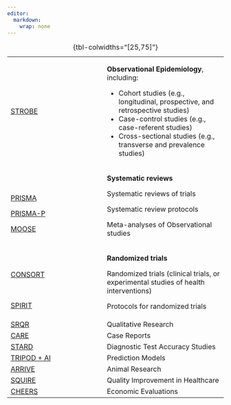 ```yaml
---
editor:
  markdown:
    wrap: none
---
```


+-----------------------------------------------------------------------------------------------------------------------------------------------------------------------------------+-------------------------------------------------------------------------------------------------------------------------------------------------------------------------------------------------------------------------------+
| [STROBE](reporting-guidelines/strobe)                                                                                                                                             | **Observational Epidemiology**, including:                                                                                                                                                                                    |
|                                                                                                                                                                                   |                                                                                                                                                                                                                               |
|                                                                                                                                                                                   | -   [Cohort studies]{.defined data-bs-toggle="offcanvas" href="#glossaryItemcohort_studies" aria-controls="glossaryItemcohort_studies" role="button"} (e.g., longitudinal, prospective, and retrospective studies)            |
|                                                                                                                                                                                   | -   [Case-control studies]{.defined data-bs-toggle="offcanvas" href="#glossaryItemcase_control_studies" aria-controls="glossaryItemcase_control_studies" role="button"} (e.g., case-referent studies)                         |
|                                                                                                                                                                                   | -   [Cross-sectional studies]{.defined data-bs-toggle="offcanvas" href="#glossaryItemcross_sectional_studies" aria-controls="glossaryItemcross_sectional_studies" role="button"} (e.g., transverse and prevalence studies)    |
+-----------------------------------------------------------------------------------------------------------------------------------------------------------------------------------+-------------------------------------------------------------------------------------------------------------------------------------------------------------------------------------------------------------------------------+
| <br>                                                                                                                                                                              | **Systematic reviews**                                                                                                                                                                                                        |
|                                                                                                                                                                                   |                                                                                                                                                                                                                               |
| [PRISMA](reporting-guidelines/prisma)                                                                                                                                             | [Systematic reviews]{.defined data-bs-toggle="offcanvas" href="#glossaryItemsystematic_reviews" aria-controls="glossaryItemsystematic_reviews" role="button"} of trials                                                       |
|                                                                                                                                                                                   |                                                                                                                                                                                                                               |
| [PRISMA-P](reporting-guidelines/prisma-protocols/)                                                                                                                                | Systematic review protocols                                                                                                                                                                                                   |
|                                                                                                                                                                                   |                                                                                                                                                                                                                               |
| [MOOSE](reporting-guidelines/meta-analysis-of-observational-studies-in-epidemiology-a-proposal-for-reporting-meta-analysis-of-observational-studies-in-epidemiology-moose-group/) | [Meta-analyses]{.defined data-bs-toggle="offcanvas" href="#glossaryItemmeta_analyses" aria-controls="glossaryItemmeta_analyses" role="button"} of Observational studies                                                       |
+-----------------------------------------------------------------------------------------------------------------------------------------------------------------------------------+-------------------------------------------------------------------------------------------------------------------------------------------------------------------------------------------------------------------------------+
| <br>                                                                                                                                                                              | **Randomized trials**                                                                                                                                                                                                         |
|                                                                                                                                                                                   |                                                                                                                                                                                                                               |
| [CONSORT](reporting-guidelines/consort)                                                                                                                                           | [Randomized trials]{.defined data-bs-toggle="offcanvas" href="#glossaryItemrandomised_trials" aria-controls="glossaryItemrandomised_trials" role="button"} (clinical trials, or experimental studies of health interventions) |
|                                                                                                                                                                                   |                                                                                                                                                                                                                               |
| <br>                                                                                                                                                                              | Protocols for randomized trials                                                                                                                                                                                               |
|                                                                                                                                                                                   |                                                                                                                                                                                                                               |
| [SPIRIT](reporting-guidelines/spirit-2013-statement-defining-standard-protocol-items-for-clinical-trials/)                                                                        |                                                                                                                                                                                                                               |
+-----------------------------------------------------------------------------------------------------------------------------------------------------------------------------------+-------------------------------------------------------------------------------------------------------------------------------------------------------------------------------------------------------------------------------+
| [SRQR](reporting-guidelines/srqr)                                                                                                                                                 | [Qualitative Research]{.defined data-bs-toggle="offcanvas" href="#glossaryItemqualitative_research" aria-controls="glossaryItemqualitative_research" role="button"}                                                           |
+-----------------------------------------------------------------------------------------------------------------------------------------------------------------------------------+-------------------------------------------------------------------------------------------------------------------------------------------------------------------------------------------------------------------------------+
| [CARE](reporting-guidelines/care)                                                                                                                                                 | [Case Reports]{.defined data-bs-toggle="offcanvas" href="#glossaryItemcase_reports" aria-controls="glossaryItemcase_reports" role="button"}                                                                                   |
+-----------------------------------------------------------------------------------------------------------------------------------------------------------------------------------+-------------------------------------------------------------------------------------------------------------------------------------------------------------------------------------------------------------------------------+
| [STARD](reporting-guidelines/stard)                                                                                                                                               | [Diagnostic Test Accuracy Studies]{.defined data-bs-toggle="offcanvas" href="#glossaryItemdiagnostic_test_accuracy_studies" aria-controls="glossaryItemdiagnostic_test_accuracy_studies" role="button"}                       |
+-----------------------------------------------------------------------------------------------------------------------------------------------------------------------------------+-------------------------------------------------------------------------------------------------------------------------------------------------------------------------------------------------------------------------------+
| [TRIPOD + AI](reporting-guidelines/tripod-statement/)                                                                                                                             | [Prediction Models]{.defined data-bs-toggle="offcanvas" href="#glossaryItemprediction_models" aria-controls="glossaryItemprediction_models" role="button"}                                                                    |
+-----------------------------------------------------------------------------------------------------------------------------------------------------------------------------------+-------------------------------------------------------------------------------------------------------------------------------------------------------------------------------------------------------------------------------+
| [ARRIVE](reporting-guidelines/arrive)                                                                                                                                             | [Animal Research]{.defined data-bs-toggle="offcanvas" href="#glossaryItemanimal_research" aria-controls="glossaryItemanimal_research" role="button"}                                                                          |
+-----------------------------------------------------------------------------------------------------------------------------------------------------------------------------------+-------------------------------------------------------------------------------------------------------------------------------------------------------------------------------------------------------------------------------+
| [SQUIRE](reporting-guidelines/squire)                                                                                                                                             | [Quality Improvement in Healthcare]{.defined data-bs-toggle="offcanvas" href="#glossaryItemqi" aria-controls="glossaryItemqi" role="button"}                                                                                  |
+-----------------------------------------------------------------------------------------------------------------------------------------------------------------------------------+-------------------------------------------------------------------------------------------------------------------------------------------------------------------------------------------------------------------------------+
| [CHEERS](reporting-guidelines/cheers/)                                                                                                                                            | [Economic Evaluations]{.defined data-bs-toggle="offcanvas" href="#glossaryItemeconomic_evaluations" aria-controls="glossaryItemeconomic_evaluations" role="button"}                                                           |
+-----------------------------------------------------------------------------------------------------------------------------------------------------------------------------------+-------------------------------------------------------------------------------------------------------------------------------------------------------------------------------------------------------------------------------+

: {tbl-colwidths="\[25,75\]"}